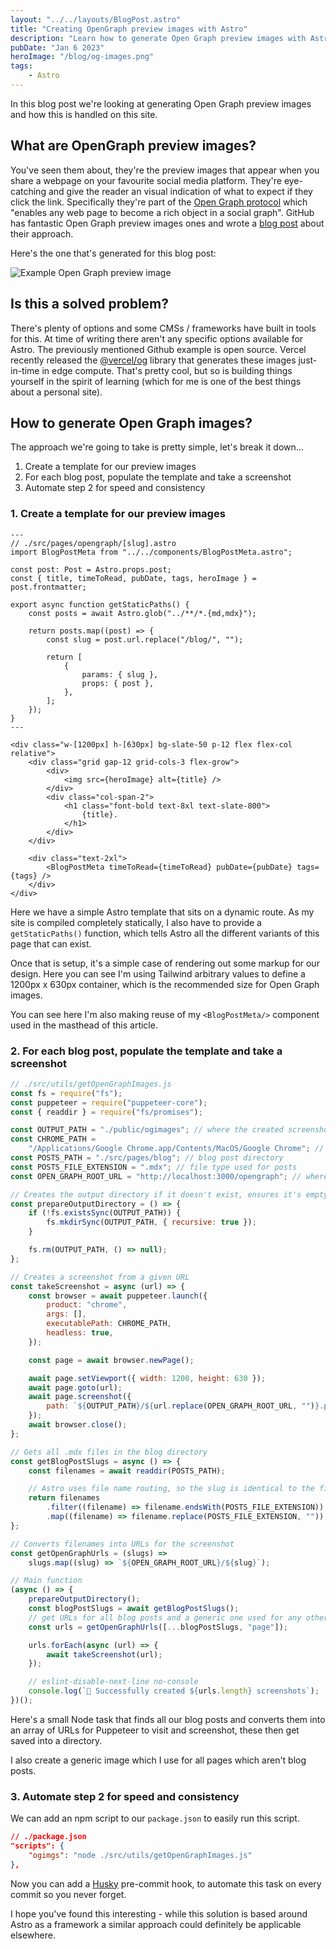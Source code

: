 ```yaml
---
layout: "../../layouts/BlogPost.astro"
title: "Creating OpenGraph preview images with Astro"
description: "Learn how to generate Open Graph preview images with Astro"
pubDate: "Jan 6 2023"
heroImage: "/blog/og-images.png"
tags:
    - Astro
---
```


In this blog post we're looking at generating Open Graph preview images and how
this is handled on this site.

## What are OpenGraph preview images?

You've seen them about, they're the preview images that appear when you share a
webpage on your favourite social media platform. They're eye-catching and give
the reader an visual indication of what to expect if they click the link.
Specifically they're part of the [Open Graph protocol](https://ogp.me/) which
"enables any web page to become a rich object in a social graph". GitHub has
fantastic Open Graph preview images ones and wrote a
[blog post](https://github.blog/2021-06-22-framework-building-open-graph-images/)
about their approach.

Here's the one that's generated for this blog post:

![Example Open Graph preview image](/ogimages/generate-open-graph-images-with-astro.png)

## Is this a solved problem?

There's plenty of options and some CMSs / frameworks have built in tools for
this. At time of writing there aren't any specific options available for Astro.
The previously mentioned Github example is open source. Vercel recently released
the
[@vercel/og](https://vercel.com/blog/introducing-vercel-og-image-generation-fast-dynamic-social-card-images)
library that generates these images just-in-time in edge compute. That's pretty
cool, but so is building things yourself in the spirit of learning (which for me
is one of the best things about a personal site).

## How to generate Open Graph images?

The approach we're going to take is pretty simple, let's break it down...

1. Create a template for our preview images
2. For each blog post, populate the template and take a screenshot
3. Automate step 2 for speed and consistency

### 1. Create a template for our preview images

```astro
---
// ./src/pages/opengraph/[slug].astro
import BlogPostMeta from "../../components/BlogPostMeta.astro";

const post: Post = Astro.props.post;
const { title, timeToRead, pubDate, tags, heroImage } = post.frontmatter;

export async function getStaticPaths() {
    const posts = await Astro.glob("../**/*.{md,mdx}");

    return posts.map((post) => {
        const slug = post.url.replace("/blog/", "");

        return [
            {
                params: { slug },
                props: { post },
            },
        ];
    });
}
---

<div class="w-[1200px] h-[630px] bg-slate-50 p-12 flex flex-col relative">
    <div class="grid gap-12 grid-cols-3 flex-grow">
        <div>
            <img src={heroImage} alt={title} />
        </div>
        <div class="col-span-2">
            <h1 class="font-bold text-8xl text-slate-800">
                {title}.
            </h1>
        </div>
    </div>

    <div class="text-2xl">
        <BlogPostMeta timeToRead={timeToRead} pubDate={pubDate} tags={tags} />
    </div>
</div>
```

Here we have a simple Astro template that sits on a dynamic route. As my site is
compiled completely statically, I also have to provide a `getStaticPaths()`
function, which tells Astro all the different variants of this page that can
exist.

Once that is setup, it's a simple case of rendering out some markup for our
design. Here you can see I'm using Tailwind arbitrary values to define a 1200px
x 630px container, which is the recommended size for Open Graph images.

You can see here I'm also making reuse of my `<BlogPostMeta/>` component used in
the masthead of this article.

### 2. For each blog post, populate the template and take a screenshot

```js
// ./src/utils/getOpenGraphImages.js
const fs = require("fs");
const puppeteer = require("puppeteer-core");
const { readdir } = require("fs/promises");

const OUTPUT_PATH = "./public/ogimages"; // where the created screenshots will go
const CHROME_PATH =
    "/Applications/Google Chrome.app/Contents/MacOS/Google Chrome"; // Chrome on your local machine
const POSTS_PATH = "./src/pages/blog"; // blog post directory
const POSTS_FILE_EXTENSION = ".mdx"; // file type used for posts
const OPEN_GRAPH_ROOT_URL = "http://localhost:3000/opengraph"; // where are we rendering the OGImages?

// Creates the output directory if it doesn't exist, ensures it's empty
const prepareOutputDirectory = () => {
    if (!fs.existsSync(OUTPUT_PATH)) {
        fs.mkdirSync(OUTPUT_PATH, { recursive: true });
    }

    fs.rm(OUTPUT_PATH, () => null);
};

// Creates a screenshot from a given URL
const takeScreenshot = async (url) => {
    const browser = await puppeteer.launch({
        product: "chrome",
        args: [],
        executablePath: CHROME_PATH,
        headless: true,
    });

    const page = await browser.newPage();

    await page.setViewport({ width: 1200, height: 630 });
    await page.goto(url);
    await page.screenshot({
        path: `${OUTPUT_PATH}/${url.replace(OPEN_GRAPH_ROOT_URL, "")}.png`,
    });
    await browser.close();
};

// Gets all .mdx files in the blog directory
const getBlogPostSlugs = async () => {
    const filenames = await readdir(POSTS_PATH);

    // Astro uses file name routing, so the slug is identical to the file name, minus the file extension
    return filenames
        .filter((filename) => filename.endsWith(POSTS_FILE_EXTENSION))
        .map((filename) => filename.replace(POSTS_FILE_EXTENSION, ""));
};

// Converts filenames into URLs for the screenshot
const getOpenGraphUrls = (slugs) =>
    slugs.map((slug) => `${OPEN_GRAPH_ROOT_URL}/${slug}`);

// Main function
(async () => {
    prepareOutputDirectory();
    const blogPostSlugs = await getBlogPostSlugs();
    // get URLs for all blog posts and a generic one used for any other page on the site
    const urls = getOpenGraphUrls([...blogPostSlugs, "page"]);

    urls.forEach(async (url) => {
        await takeScreenshot(url);
    });

    // eslint-disable-next-line no-console
    console.log(`📸 Successfully created ${urls.length} screenshots`);
})();
```

Here's a small Node task that finds all our blog posts and converts them into an
array of URLs for Puppeteer to visit and screenshot, these then get saved into a
directory.

I also create a generic image which I use for all pages which aren't blog posts.

### 3. Automate step 2 for speed and consistency

We can add an npm script to our `package.json` to easily run this script.

```json
// ./package.json
"scripts": {
    "ogimgs": "node ./src/utils/getOpenGraphImages.js"
},
```

Now you can add a [Husky](https://typicode.github.io/husky/#/) pre-commit hook,
to automate this task on every commit so you never forget.

I hope you've found this interesting - while this solution is based around Astro
as a framework a similar approach could definitely be applicable elsewhere.
